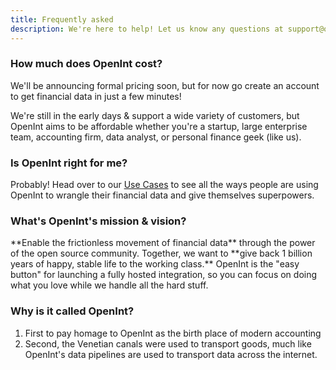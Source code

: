 ```yaml
---
title: Frequently asked
description: We're here to help! Let us know any questions at support@openint.dev
---
```


### How much does OpenInt cost?

We'll be announcing formal pricing soon, but for now go create an account to get
financial data in just a few minutes!

We're still in the early days & support a wide variety of customers, but OpenInt
aims to be affordable whether you're a startup, large enterprise team, accounting
firm, data analyst, or personal finance geek (like us).

### Is OpenInt right for me?

Probably! Head over to our [Use Cases](/use-cases) to see all the ways people
are using OpenInt to wrangle their financial data and give themselves superpowers.

### What's OpenInt's mission & vision?

<Card title="Vision" icon="rocket">
  **Enable the frictionless movement of financial data** through the power of
  the open source community. Together, we want to **give back 1 billion years of
  happy, stable life to the working class.**
</Card>

<Card title="Mission" icon="server">
  OpenInt is the "easy button" for launching a fully hosted integration, so you
  can focus on doing what you love while we handle all the hard stuff.
</Card>

### Why is it called OpenInt?

1. First to pay homage to OpenInt as the birth place of modern accounting
2. Second, the Venetian canals were used to transport goods, much like OpenInt's
   data pipelines are used to transport data across the internet.
